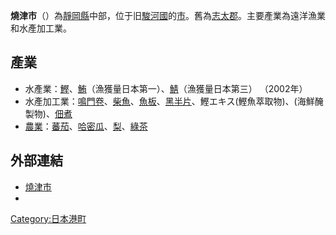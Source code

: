 {{日本都市|
自治體名=燒津市|
圖像=[[File:Ōkuzure_Coast_03.jpg|240px]]|
圖像說明=[[大崩海濱|大崩海濱]]|
市章=[[File:静岡県焼津市市章.svg|100px]]|
日文原名=焼津市|
平假名=やいづし|
羅馬字拼音=Yaizu-shi|
都道府縣=靜岡縣|
支廳=|
編號=22212-7|
面積=70.55|
邊界未定=|
人口=143,229|
統計時間=2010年10月1日|
自治體=[[靜岡市|靜岡市]]（[[駿河區|駿河區]]）、[[藤枝市|藤枝市]]、[[吉田町|吉田町]]、[[島田市|島田市]]|
花=[[皋月杜鵑|皋月杜鵑]]|
樹=[[松|松]]|
鳥=[[紅嘴鷗|紅嘴鷗]]|
其他象徵物=|
其他象徵=|
市長=中野弘道|
郵遞區號=425-8502|
所在地=燒津市本町二丁目16番32號|
電話號碼=54-626-1111|
外部連結=http://www.city.yaizu.shizuoka.jp/|
經度=|
緯度=|
地圖=[[File:Yaizu_in_Shizuoka_Prefecture.png|250px]]|
註記=人口：[http://www.city.yaizu.shizuoka.jp/info/jinkou/jinkou_toukei_04.html 燒津市官方網頁]
}}
'''燒津市'''（{{jpn|j=焼津市|hg=やいづし|rm=Yaizu shi|f=y}}）為[[靜岡縣|靜岡縣]]中部，位于旧[[駿河國|駿河國]]的[[市|市]]。舊為[[志太郡|志太郡]]。主要產業為遠洋漁業和水產加工業。

== 產業 ==
* 水產業：[[鰹|鰹]]、[[金槍魚屬|鮪]]（漁獲量日本第一）、[[鯖|鯖]]（漁獲量日本第三） （2002年）
* 水產加工業：[[鳴門卷|鳴門卷]]、[[鰹魚乾|柴魚]]、[[蒲鉾|魚板]]、[[黑半片|黑半片]]、鰹エキス(鰹魚萃取物)、{{link-ja|塩辛|塩辛}}(海鮮醃製物)、[[佃煮|佃煮]]
* [[農業|農業]]：[[蕃茄|蕃茄]]、[[哈密瓜|哈密瓜]]、[[梨|梨]]、[[綠茶|綠茶]]

== 外部連結 ==
* [https://web.archive.org/web/20100120110950/http://www.city.yaizu.shizuoka.jp/ 燒津市]
* {{osmrelation-inline|4674542}}
{{Commonscat|Yaizu, Shizuoka|position=left}}
{{靜岡縣}}
{{Authority control}}
{{日本地理小作品}}
[[Category:日本港町|Category:日本港町]]